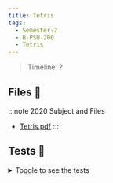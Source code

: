 ```yaml
---
title: Tetris
tags:
  - Semester-2
  - B-PSU-200
  - Tetris
---
```

> Timeline: ?


## Files 📂

:::note 2020 Subject and Files
- [Tetris.pdf](https://github.com/Studio-17/Epitech-Subjects/raw/main/Semester-2/B-PSU-200/Tetris/Tetris.pdf)
:::

## Tests 🤖
<details>
  <summary>Toggle to see the tests</summary>
  <div>
Yo
  </div>
</details>

